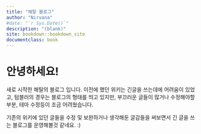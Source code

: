 ```yaml
--- 
title: "해탈 블로그"
author: "Nirvana"
#date: "`r Sys.Date()`"
description: "(blank)"
site: bookdown::bookdown_site
documentclass: book
---
```


# 안녕하세요! {-}

새로 시작한 해탈의  블로그 입니다. 이전에 했던 위키는 긴글을 쓰는데에 어려움이 있었고, 텀블러의 경우는 블로그의 형태를 띄고 있지만, 부끄러운 글들이 많거나 수정해야할 부분, 테마 수정등이 조금 어려웠습니다.

기존의 위키에 있던 글들을 수정 및 보완하거나 생각해둔 글감들을 써보면서 긴 글을 쓰는 블로그를 운영해볼것 같네요. :)
